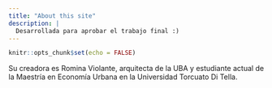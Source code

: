 ```yaml
---
title: "About this site"
description: |
  Desarrollada para aprobar el trabajo final :)
---
```


```r
knitr::opts_chunk$set(echo = FALSE)
```

Su creadora es Romina Violante, arquitecta de la UBA y estudiante actual de la Maestría en Economía Urbana en la Universidad Torcuato Di Tella.
